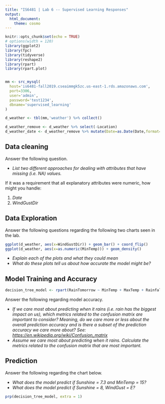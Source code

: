 ```yaml
---
title: "IS6481 | Lab 6 -- Supervised Learning Responses"
output: 
  html_document: 
    theme: cosmo
---
```


```r
knitr::opts_chunk$set(echo = TRUE)
# options(width = 120)
library(ggplot2)
library(fpc)
library(tidyverse)
library(reshape2)
library(rpart)
library(rpart.plot)


mm <- src_mysql(
  host='is6481-fall2019.cseaimmgk5zc.us-east-1.rds.amazonaws.com',
  port=3306,
  user='admin',
  password='test1234',
  dbname='supervised_learning'
)
```

```r
d_weather <- tbl(mm,'weather') %>% collect()
```

```r
d_weather_remove <- d_weather %>% select(-Location)
d_weather_date <- d_weather_remove %>% mutate(Date=as.Date(Date,format='%m/%d/%y'))
```


## Data cleaning

Answer the following question.

* *List two different approaches for dealing with attributes that have missing (i.e. NA) values.*

If it was a requirement that all explanatory attributes were numeric, how might you handle:

1. *Date*
2. *WindGustDir*


## Data Exploration
Answer the following questions regarding the following two charts seen in the lab.
```r
ggplot(d_weather, aes(x=WindGustDir)) + geom_bar() + coord_flip()
ggplot(d_weather, aes(x=as.numeric(MinTemp))) + geom_density()

```

* *Explain each of the plots and what they could mean*
* *What do these plots tell us about how accurate the model might be?*

## Model Training and Accuracy

```r
decision_tree_model <- rpart(RainTomorrow ~ MinTemp + MaxTemp + Rainfall + Evaporation + Sunshine + WindGustDir + WindGustSpeed,data=d_weather_date)
```

Answer the following regarding model accuracy.

* *If we care most about predicting when it rains (i.e. rain has the biggest impact on us), which metrics related to the confusion matrix are important to consider? Meaning, do we care more or less about the overall prediction accuracy and is there a subset of the prediction accuracy we care more about? See: [https://en.wikipedia.org/wiki/Confusion_matrix](https://en.wikipedia.org/wiki/Confusion_matrix)*
* *Assume we care most about predicting when it rains.  Calculate the metrics related to the confusion matrix that are most important.*

## Prediction

Answer the following regarding the chart below.

* *What does the model predict if Sunshine = 7.3 and MinTemp = 15?*
* *What does the model predict if Sunshine = 8, WindGust = E?*


```r
prp(decision_tree_model, extra = 1) 
``` 
